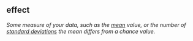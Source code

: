 ## effect

<dfn>Some measure of your data, such as the [mean](m.html#mean) value, or the number of [standard deviations](s.html#standard-deviation) the mean differs from a chance value.</dfn>


